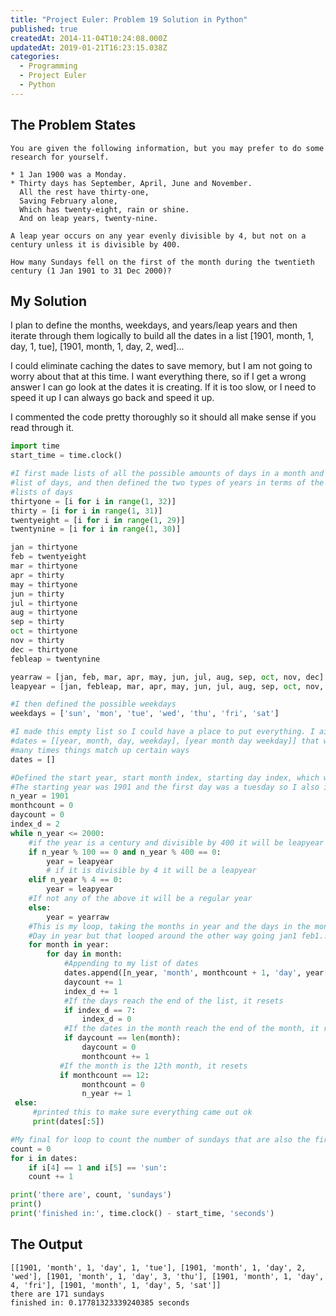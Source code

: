 ```yaml
---
title: "Project Euler: Problem 19 Solution in Python"
published: true
createdAt: 2014-11-04T10:24:08.000Z
updatedAt: 2019-01-21T16:23:15.038Z
categories:
  - Programming
  - Project Euler
  - Python
---
```


## The Problem States

```text
You are given the following information, but you may prefer to do some research for yourself.

* 1 Jan 1900 was a Monday.
* Thirty days has September, April, June and November.
  All the rest have thirty-one,
  Saving February alone,
  Which has twenty-eight, rain or shine.
  And on leap years, twenty-nine.

A leap year occurs on any year evenly divisible by 4, but not on a century unless it is divisible by 400.

How many Sundays fell on the first of the month during the twentieth century (1 Jan 1901 to 31 Dec 2000)?
```

## My Solution

I plan to define the months, weekdays, and years/leap years and then iterate through them logically to build all the
dates in a list [1901, month, 1, day, 1, tue], [1901, month, 1, day, 2, wed]...

I could eliminate caching the dates to save memory, but I am not going to worry about that at this time. I want
everything there, so if I get a wrong answer I can go look at the dates it is creating. If it is too slow, or I need
to speed it up I can always go back and speed it up.

I commented the code pretty thoroughly so it should all make sense if you read through it.

```python
import time
start_time = time.clock()

#I first made lists of all the possible amounts of days in a month and put them here, I then defined each month as a
#list of days, and then defined the two types of years in terms of the months. It ends with a list months containing
#lists of days
thirtyone = [i for i in range(1, 32)]
thirty = [i for i in range(1, 31)]
twentyeight = [i for i in range(1, 29)]
twentynine = [i for i in range(1, 30)]

jan = thirtyone
feb = twentyeight
mar = thirtyone
apr = thirty
may = thirtyone
jun = thirty
jul = thirtyone
aug = thirtyone
sep = thirty
oct = thirtyone
nov = thirty
dec = thirtyone
febleap = twentynine

yearraw = [jan, feb, mar, apr, may, jun, jul, aug, sep, oct, nov, dec]
leapyear = [jan, febleap, mar, apr, may, jun, jul, aug, sep, oct, nov, dec]

#I then defined the possible weekdays
weekdays = ['sun', 'mon', 'tue', 'wed', 'thu', 'fri', 'sat']

#I made this empty list so I could have a place to put everything. I aimed to have a list of lists with something like
#dates = [[year, month, day, weekday], [year month day weekday]] that way I can search the list to see how
#many times things match up certain ways
dates = []

#Defined the start year, start month index, starting day index, which will both be first month and first day
#The starting year was 1901 and the first day was a tuesday so I also included the index of the name of the day
n_year = 1901
monthcount = 0
daycount = 0
index_d = 2
while n_year <= 2000:
    #if the year is a century and divisible by 400 it will be leapyear
    if n_year % 100 == 0 and n_year % 400 == 0:
        year = leapyear
        # if it is divisible by 4 it will be a leapyear
    elif n_year % 4 == 0:
        year = leapyear
    #If not any of the above it will be a regular year
    else:
        year = yearraw
    #This is my loop, taking the months in year and the days in the months. I originally had it as month in year>
    #Day in year but that looped around the other way going jan1 feb1...dec1 jan1, etc.
    for month in year:
        for day in month:
            #Appending to my list of dates
            dates.append([n_year, 'month', monthcount + 1, 'day', year[monthcount][daycount], weekdays[index_d]])
            daycount += 1
            index_d += 1
            #If the days reach the end of the list, it resets
            if index_d == 7:
                index_d = 0
            #If the dates in the month reach the end of the month, it resets
            if daycount == len(month):
                daycount = 0
                monthcount += 1
           #If the month is the 12th month, it resets
           if monthcount == 12:
                monthcount = 0
                n_year += 1
 else:
     #printed this to make sure everything came out ok
     print(dates[:5])

#My final for loop to count the number of sundays that are also the first day of the month
count = 0
for i in dates:
    if i[4] == 1 and i[5] == 'sun':
    count += 1

print('there are', count, 'sundays')
print()
print('finished in:', time.clock() - start_time, 'seconds')
```

## The Output

```text
[[1901, 'month', 1, 'day', 1, 'tue'], [1901, 'month', 1, 'day', 2, 'wed'], [1901, 'month', 1, 'day', 3, 'thu'], [1901, 'month', 1, 'day', 4, 'fri'], [1901, 'month', 1, 'day', 5, 'sat']]
there are 171 sundays
finished in: 0.17781323339240385 seconds
```

